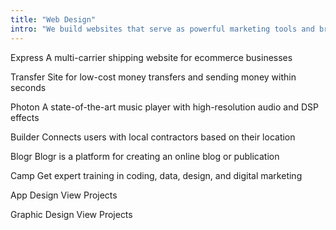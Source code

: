 ```yaml
---
title: "Web Design"
intro: "We build websites that serve as powerful marketing tools and bring memorable brand experiences."
---
```


Express
A multi-carrier shipping website for ecommerce businesses

Transfer
Site for low-cost money transfers and sending money within seconds

Photon
A state-of-the-art music player with high-resolution audio and DSP effects

Builder
Connects users with local contractors based on their location

Blogr
Blogr is a platform for creating an online blog or publication

Camp
Get expert training in coding, data, design, and digital marketing

App Design
View Projects

Graphic Design
View Projects
